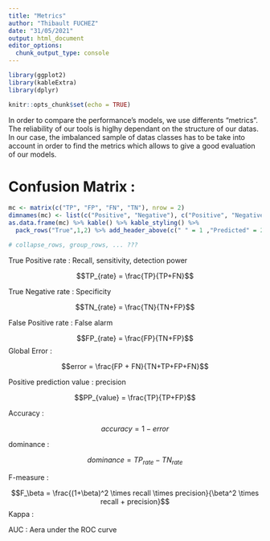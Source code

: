 ```yaml
---
title: "Metrics"
author: "Thibault FUCHEZ"
date: "31/05/2021"
output: html_document
editor_options: 
  chunk_output_type: console
---
```


```r
library(ggplot2)
library(kableExtra)
library(dplyr)
```


```r
knitr::opts_chunk$set(echo = TRUE)
```

In order to compare the performance's models, we use differents "metrics". The reliability of our tools is higlhy dependant on the structure of our datas. In our case, the imbalanced sample of datas classes has to be take into account in order to find the metrics which allows to give a good evaluation of our models. 

# Confusion Matrix : 

```r
mc <- matrix(c("TP", "FP", "FN", "TN"), nrow = 2)
dimnames(mc) <- list(c("Positive", "Negative"), c("Positive", "Negative"))
as.data.frame(mc) %>% kable() %>% kable_styling() %>% 
  pack_rows("True",1,2) %>% add_header_above(c(" " = 1 ,"Predicted" = 2))

# collapse_rows, group_rows, ... ???
```

True Positive rate : Recall, sensitivity, detection power 

$$TP_{rate} = \frac{TP}{TP+FN}$$

True Negative rate : Specificity

$$TN_{rate} = \frac{TN}{TN+FP}$$

False Positive rate : False alarm 

$$FP_{rate} = \frac{FP}{TN+FP}$$
Global Error : 

$$error = \frac{FP + FN}{TN+TP+FP+FN}$$

Positive prediction value : precision

$$PP_{value} = \frac{TP}{TP+FP}$$

Accuracy : 

$$accuracy = 1 - error$$

dominance :

$$dominance = TP_{rate} - TN_{rate}$$

F-measure : 

$$F_\beta = \frac{(1+\beta)^2 \times recall \times precision}{\beta^2 \times recall + precision}$$
Kappa : 

AUC : Aera under the ROC curve